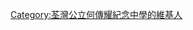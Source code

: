 {{Userbox
    |border-c = #000000
  |border-s = 1
  |id-c     = #ffffff
  |id-s     = 12
  |id-fc    = #000000
  |info-c   = #ffffff
  |info-s   = 10
  |info-fc  = #000000
  |id       = HCY
  |info     = 這個用戶是'''[[荃灣公立何傳耀紀念中學|<font color="#000000">荃灣公立何傳耀紀念中學]]'''的師生，校友或工友。
}}
[[Category:荃灣公立何傳耀紀念中學的維基人]]